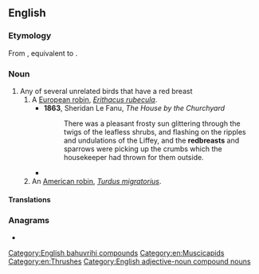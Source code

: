 ==English==

===Etymology===
From {{inh|en|enm|redbreste}}, equivalent to {{compound|en|red|breast}}.

===Noun===
{{en-noun}}

# Any of several unrelated birds that have a red breast
## A [[European robin]], ''[[Erithacus rubecula]]''.
##* '''1863''', Sheridan Le Fanu, ''The House by the Churchyard''
##*: There was a pleasant frosty sun glittering through the twigs of the leafless shrubs, and flashing on the ripples and undulations of the Liffey, and the '''redbreasts''' and sparrows were picking up the crumbs which the housekeeper had thrown for them outside.
##* {{quote-book|1=en|year=1886|translator=H.L. Br&aelig;kstad|author=Peter Christen Asbj&oslash;rnsen|authorlink=Peter Christen Asbj&oslash;rnsen|title=Folk and Fairy Tales|page=281|passage=I felt comforted by the song of the '''redbreast''', and I thought I felt less lonely and deserted as long as I heard the merry notes of the thrush.}}
## An [[American robin]], ''[[Turdus migratorius]]''.

====Translations====
{{trans-top|bird with a red breast}}
{{trans-mid}}
{{trans-bottom}}

{{trans-see|European robin}}

{{trans-see|American robin}}

===Anagrams===
* {{anagrams|en|a=abdeerrst|bestarred}}

[[Category:English bahuvrihi compounds]]
[[Category:en:Muscicapids]]
[[Category:en:Thrushes]]
[[Category:English adjective-noun compound nouns]]